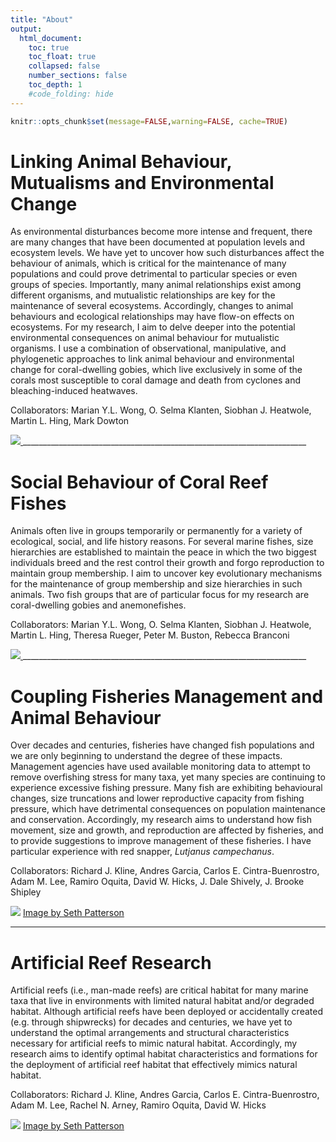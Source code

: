 ```yaml
---
title: "About"
output:
  html_document:
    toc: true
    toc_float: true
    collapsed: false
    number_sections: false
    toc_depth: 1
    #code_folding: hide
---
```


```r
knitr::opts_chunk$set(message=FALSE,warning=FALSE, cache=TRUE)
```

# Linking Animal Behaviour, Mutualisms and Environmental Change

As environmental disturbances become more intense and frequent, there are many changes that have been documented at population levels and ecosystem levels. We have yet to uncover how such disturbances affect the behaviour of animals, which is critical for the maintenance of many populations and could prove detrimental to particular species or even groups of species. Importantly, many animal relationships exist among different organisms, and mutualistic relationships are key for the maintenance of several ecosystems. Accordingly, changes to animal behaviours and ecological relationships may have flow-on effects on ecosystems. For my research, I aim to delve deeper into the potential environmental consequences on animal behaviour for mutualistic organisms. I use a combination of observational, manipulative, and phylogenetic approaches to link animal behaviour and environmental change for coral-dwelling gobies, which live exclusively in some of the corals most susceptible to coral damage and death from cyclones and bleaching-induced heatwaves.

Collaborators: Marian Y.L. Wong, O. Selma Klanten, Siobhan J. Heatwole, Martin L. Hing, Mark Dowton

<a href = "https://www.biorxiv.org/content/10.1101/2021.01.13.426488v1">
![](images/DNAExtract_TaggedGoby.jpg)
</a>
_______________________________________________________________________

# Social Behaviour of Coral Reef Fishes

Animals often live in groups temporarily or permanently for a variety of ecological, social, and life history reasons. For several marine fishes, size hierarchies are established to maintain the peace in which the two biggest individuals breed and the rest control their growth and forgo reproduction to maintain group membership. I aim to uncover key evolutionary mechanisms for the maintenance of group membership and size hierarchies in such animals. Two fish groups that are of particular focus for my research are coral-dwelling gobies and anemonefishes.

Collaborators: Marian Y.L. Wong, O. Selma Klanten, Siobhan J. Heatwole, Martin L. Hing, Theresa Rueger, Peter M. Buston, Rebecca Branconi

<a href = "https://www.frontiersin.org/articles/10.3389/fmars.2021.665780/full"> ![](images/GobyAnemonefishMutualismSociality.jpg)
</a>
_______________________________________________________________________

# Coupling Fisheries Management and Animal Behaviour

Over decades and centuries, fisheries have changed fish populations and we are only beginning to understand the degree of these impacts. Management agencies have used available monitoring data to attempt to remove overfishing stress for many taxa, yet many species are continuing to experience excessive fishing pressure. Many fish are exhibiting behavioural changes, size truncations and lower reproductive capacity from fishing pressure, which have detrimental consequences on population maintenance and conservation. Accordingly, my research aims to understand how fish movement, size and growth, and reproduction are affected by fisheries, and to provide suggestions to improve management of these fisheries. I have particular experience with red snapper, <i>Lutjanus campechanus</i>.

Collaborators: Richard J. Kline, Andres Garcia, Carlos E. Cintra-Buenrostro, Adam M. Lee, Ramiro Oquita, David W. Hicks, J. Dale Shively, J. Brooke Shipley

 ![](images/10014876_10152148903631794_1171996106372918196_o.jpg)
[Image by Seth Patterson](https://www.flickr.com/photos/spatterd/)


_________________________________________________________________________

# Artificial Reef Research

Artificial reefs (i.e., man-made reefs) are critical habitat for many marine taxa that live in environments with limited natural habitat and/or degraded habitat. Although artificial reefs have been deployed or accidentally created (e.g. through shipwrecks) for decades and centuries, we have yet to understand the optimal arrangements and structural characteristics necessary for artificial reefs to mimic natural habitat. Accordingly, my research aims to identify optimal habitat characteristics and formations for the deployment of artificial reef habitat that effectively mimics natural habitat.

Collaborators: Richard J. Kline, Andres Garcia, Carlos E. Cintra-Buenrostro, Adam M. Lee, Rachel N. Arney, Ramiro Oquita, David W. Hicks

 ![](images/Culverts. picture taken by seth patterson.jpg)
[Image by Seth Patterson](https://www.flickr.com/photos/spatterd/)

